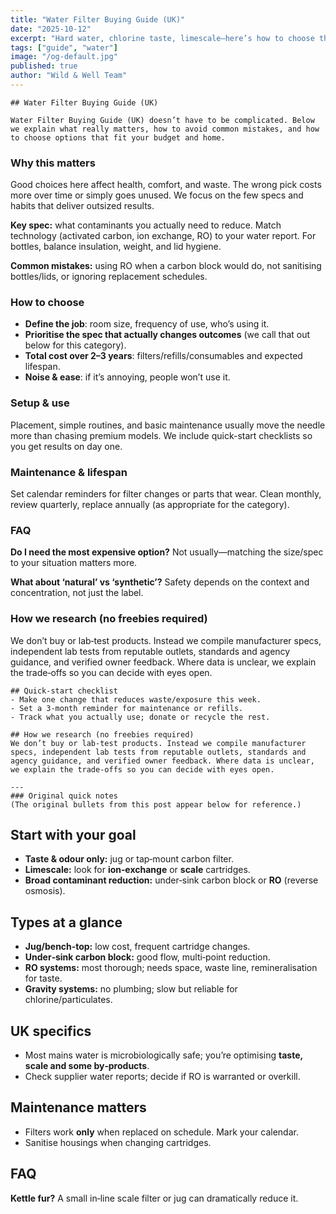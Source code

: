 ```yaml
---
title: "Water Filter Buying Guide (UK)"
date: "2025-10-12"
excerpt: "Hard water, chlorine taste, limescale—here’s how to choose the right filter for your postcode and budget."
tags: ["guide", "water"]
image: "/og-default.jpg"
published: true
author: "Wild & Well Team"
---
```





<AffiliateNotice />

    ## Water Filter Buying Guide (UK)

    Water Filter Buying Guide (UK) doesn’t have to be complicated. Below we explain what really matters, how to avoid common mistakes, and how to choose options that fit your budget and home.

### Why this matters
Good choices here affect health, comfort, and waste. The wrong pick costs more over time or simply goes unused. We focus on the few specs and habits that deliver outsized results.

**Key spec:** what contaminants you actually need to reduce. Match technology (activated carbon, ion exchange, RO) to your water report. For bottles, balance insulation, weight, and lid hygiene.

**Common mistakes:** using RO when a carbon block would do, not sanitising bottles/lids, or ignoring replacement schedules.

### How to choose
- **Define the job**: room size, frequency of use, who’s using it.
- **Prioritise the spec that actually changes outcomes** (we call that out below for this category).
- **Total cost over 2–3 years**: filters/refills/consumables and expected lifespan.
- **Noise & ease**: if it’s annoying, people won’t use it.

### Setup & use
Placement, simple routines, and basic maintenance usually move the needle more than chasing premium models. We include quick-start checklists so you get results on day one.

### Maintenance & lifespan
Set calendar reminders for filter changes or parts that wear. Clean monthly, review quarterly, replace annually (as appropriate for the category).

### FAQ
**Do I need the most expensive option?** Not usually—matching the size/spec to your situation matters more.

**What about ‘natural’ vs ‘synthetic’?** Safety depends on the context and concentration, not just the label.

### How we research (no freebies required)
We don’t buy or lab‑test products. Instead we compile manufacturer specs, independent lab tests from reputable outlets, standards and agency guidance, and verified owner feedback. Where data is unclear, we explain the trade‑offs so you can decide with eyes open.

    ## Quick-start checklist
    - Make one change that reduces waste/exposure this week.
    - Set a 3‑month reminder for maintenance or refills.
    - Track what you actually use; donate or recycle the rest.

    ## How we research (no freebies required)
    We don’t buy or lab‑test products. Instead we compile manufacturer specs, independent lab tests from reputable outlets, standards and agency guidance, and verified owner feedback. Where data is unclear, we explain the trade‑offs so you can decide with eyes open.

    ---
    ### Original quick notes
    (The original bullets from this post appear below for reference.)

## Start with your goal
- **Taste & odour only:** jug or tap‑mount carbon filter.  
- **Limescale:** look for **ion‑exchange** or **scale** cartridges.  
- **Broad contaminant reduction:** under‑sink carbon block or **RO** (reverse osmosis).

## Types at a glance
- **Jug/bench‑top:** low cost, frequent cartridge changes.  
- **Under‑sink carbon block:** good flow, multi‑point reduction.  
- **RO systems:** most thorough; needs space, waste line, remineralisation for taste.  
- **Gravity systems:** no plumbing; slow but reliable for chlorine/particulates.

## UK specifics
- Most mains water is microbiologically safe; you’re optimising **taste, scale and some by‑products**.  
- Check supplier water reports; decide if RO is warranted or overkill.

## Maintenance matters
- Filters work **only** when replaced on schedule. Mark your calendar.  
- Sanitise housings when changing cartridges.

## FAQ
**Kettle fur?** A small in‑line scale filter or jug can dramatically reduce it.
